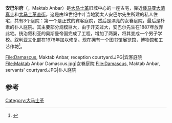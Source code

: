 {{Refimprove|time=2018-09-29T06:00:44+00:00}}
'''安巴尔府'''（{{lang-ar|مكتب عنبر}}，Maktab Anbar）是[[大马士革|大马士革]]旧城中心的一座古宅，靠近[[倭马亚大清真寺|倭马亚大清真寺]]和[[大马士革直街|大马士革直街]]。这是由19世纪中叶当地犹太人安巴尔先生所建的私人住宅，共有3个庭院：第一个是正式的宾客庭院，然后是漂亮的女眷庭院，最后是朴素的仆人庭院。其主要部分规模巨大，由于开支过大，安巴尔先生在1887年放弃此宅。统治叙利亚的奥斯曼帝国完成了工程，增加了两翼，将其变成一个男子学校。叙利亚文化部在1976年加以修复。现在拥有一个图书馆展览馆，博物馆和工艺作坊<ref>{{Cite web |url=http://www.archnet.org/library/sites/one-site.jsp?site_id=297 |title=Archnet, Maktab Anbar Restoration |access-date=2013-12-16 |archive-date=2013-12-17 |archive-url=https://web.archive.org/web/20131217031643/http://archnet.org/library/sites/one-site.jsp?site_id=297 |dead-url=yes }}</ref>。

<gallery widths="180px" heights="180px">
File:Damascus, Maktab Anbar, reception courtyard.JPG|宾客庭院
File:Maktab Anbar Damascus.jpg|女眷庭院
File:Damascus, Maktab Anbar, servants' courtyard.JPG|仆人庭院
</gallery>

==参考==
{{reflist}}
{{coord|33|30|35.5|N|36|18|34|E|type:landmark|display=title}}
[[Category:大马士革|Category:大马士革]]